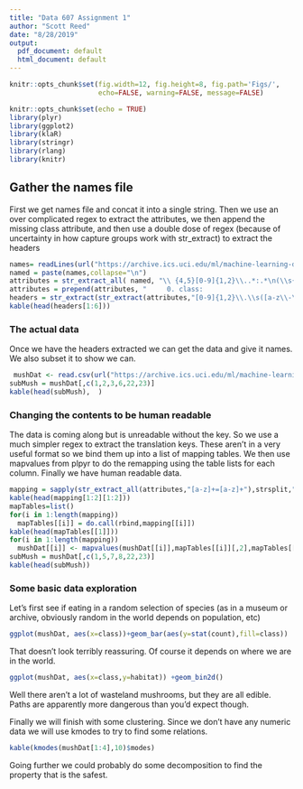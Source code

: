 ```yaml
---
title: "Data 607 Assignment 1"
author: "Scott Reed"
date: "8/28/2019"
output:
  pdf_document: default
  html_document: default
---
```

```r
knitr::opts_chunk$set(fig.width=12, fig.height=8, fig.path='Figs/',
                      echo=FALSE, warning=FALSE, message=FALSE)
```

```r
knitr::opts_chunk$set(echo = TRUE)
library(plyr)
library(ggplot2)
library(klaR)
library(stringr)
library(rlang)
library(knitr)
```

## Gather the names file

First we get names file and concat it into a single string. Then we use an over complicated regex to extract the attributes, we then append the missing class attribute, and then use a double dose of regex (because of uncertainty in how capture groups work with str_extract) to extract the headers
```r
names= readLines(url("https://archive.ics.uci.edu/ml/machine-learning-databases/mushroom/agaricus-lepiota.names"))
named = paste(names,collapse="\n")
attributes = str_extract_all( named, "\\ {4,5}[0-9]{1,2}\\..*:.*\n(\\s{15,}[a-z].*\n){0,6}\n{0,1}")[[1]]
attributes = prepend(attributes, "     0. class:                       poisonous=p,edible=e")
headers = str_extract(str_extract(attributes,"[0-9]{1,2}\\.\\s([a-z\\-\\?]*):"),"[a-z\\-\\?]+")
kable(head(headers[1:6]))

```

### The actual data

Once we have the headers extracted we can get the data and give it names. We also subset it to show we can. 

```r

 mushDat <- read.csv(url("https://archive.ics.uci.edu/ml/machine-learning-databases/mushroom/agaricus-lepiota.data"), col.names=headers)
subMush = mushDat[,c(1,2,3,6,22,23)]
kable(head(subMush),  )
```

###  Changing the contents to be human readable
The data is coming along but is unreadable without the key. So we use a much simpler regex to extract the translation keys. These aren't in a very useful format so we bind them up into a list of mapping tables. We then use mapvalues from plpyr to do the remapping using the table lists for each column. Finally we have human readable data.

```r
mapping = sapply(str_extract_all(attributes,"[a-z]+=[a-z]+"),strsplit,"=")
kable(head(mapping[1:2][1:2]))
mapTables=list()
for(i in 1:length(mapping))
  mapTables[[i]] = do.call(rbind,mapping[[i]])
kable(head(mapTables[[1]]))
for(i in 1:length(mapping))
  mushDat[[i]] <- mapvalues(mushDat[[i]],mapTables[[i]][,2],mapTables[[i]][,1])
subMush = mushDat[,c(1,5,7,8,22,23)]
kable(head(subMush))
```


### Some basic data exploration
Let's first see if eating in a random selection of species (as in a museum or archive, obviously random in the world depends on population, etc)
```r
ggplot(mushDat, aes(x=class))+geom_bar(aes(y=stat(count),fill=class))
```
That doesn't look terribly reassuring. Of course it depends on where we are in the world.
```r
ggplot(mushDat, aes(x=class,y=habitat)) +geom_bin2d()
```
Well there aren't a lot of wasteland mushrooms, but they are all edible. Paths are apparently more dangerous than you'd expect though. 

Finally we will finish with some clustering. Since we don't have any numeric data we will use kmodes to try to find some relations. 
```r
kable(kmodes(mushDat[1:4],10)$modes)
```

Going further we could probably do some decomposition to find the property that is the safest.  